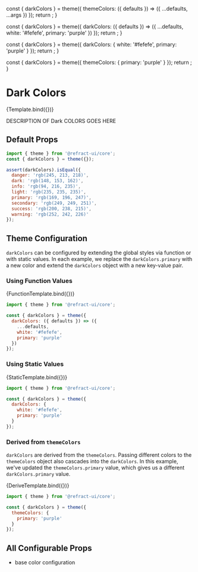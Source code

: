
<Meta
  title="core/theme/darkColors"
  component={ColorPalette}
  order="1"
/>

  const { darkColors } = theme({
    themeColors: ({ defaults }) => ({
      ...defaults,
      ...args
    })
  });
  return <ColorPalette colors={darkColors} />;
}

  const { darkColors } = theme({
    darkColors: ({ defaults }) => ({
      ...defaults,
      white: '#fefefe',
      primary: 'purple'
    })
  });
  return <ColorPalette colors={darkColors} />;
}

  const { darkColors } = theme({
    darkColors: {
      white: '#fefefe',
      primary: 'purple'
    }
  });
  return <ColorPalette colors={darkColors} />;
}

  const { darkColors } = theme({
    themeColors: {
      primary: 'purple'
    }
  });
  return <ColorPalette colors={darkColors} />;
}

<BreadCrumb token="darkColors" />

# Dark Colors

<Canvas>
  <Story
    name="darkColors"
    argTypes={{
      primary: {
        control: {
          type: 'color'
        }
      },
      secondary: {
        control: {
          type: 'color'
        }
      },
      success: {
        control: {
          type: 'color'
        }
      },
      info: {
        control: {
          type: 'color'
        }
      },
      warning: {
        control: {
          type: 'color'
        }
      },
      danger: {
        control: {
          type: 'color'
        }
      },
      light: {
        control: {
          type: 'color'
        }
      },
      dark: {
        control: {
          type: 'color'
        }
      }
    }}
    args={{
      danger: '#DE7283',
      dark: '#575C64',
      info: '#17a2b8',
      light: 'rgb(255, 255, 255)',
      primary: '#3978EC',
      secondary: '#B0B9C9',
      success: '#6AD193',
      warning: '#EFC174'
    }}
  >
    {Template.bind({})}
  </Story>
</Canvas>

DESCRIPTION OF Dark COLORS GOES HERE

## Default Props

``` js
import { theme } from '@refract-ui/core';
const { darkColors } = theme({});

assert(darkColors).isEqual({
  danger: 'rgb(245, 213, 218)',
  dark: 'rgb(148, 153, 162)',
  info: 'rgb(94, 216, 235)',
  light: 'rgb(235, 235, 235)',
  primary: 'rgb(169, 196, 247)',
  secondary: 'rgb(249, 249, 251)',
  success: 'rgb(200, 238, 215)',
  warning: 'rgb(252, 242, 226)'
});
```

## Theme Configuration

`darkColors` can be configured by extending the global styles via function or with static values. In each example, we replace the `darkColors.primary` with a new color and extend the `darkColors` object with a new key-value pair.

### Using Function Values

<Canvas showCode>
  <Story name="colorsFunction">
    {FunctionTemplate.bind({})}
  </Story>
</Canvas>

``` js
import { theme } from '@refract-ui/core';

const { darkColors } = theme({
  darkColors: ({ defaults }) => ({
    ...defaults,
    white: '#fefefe',
    primary: 'purple'
  })
});
```

### Using Static Values

<Canvas showCode>
  <Story name="colorsStatic">
    {StaticTemplate.bind({})}
  </Story>
</Canvas>

``` js
import { theme } from '@refract-ui/core';

const { darkColors } = theme({
  darkColors: {
    white: '#fefefe',
    primary: 'purple'
  }
});
```

### Derived from `themeColors`

`darkColors` are derived from the `themeColors`. Passing different colors to the `themeColors` object also cascades into the `darkColors`. In this example, we've updated the `themeColors.primary` value, which gives us a different `darkColors.primary` value.

<Canvas showCode>
  <Story name="colorsDerive">
    {DeriveTemplate.bind({})}
  </Story>
</Canvas>

``` js
import { theme } from '@refract-ui/core';

const { darkColors } = theme({
  themeColors: {
    primary: 'purple'
  }
});
```

## All Configurable Props

- base color configuration
